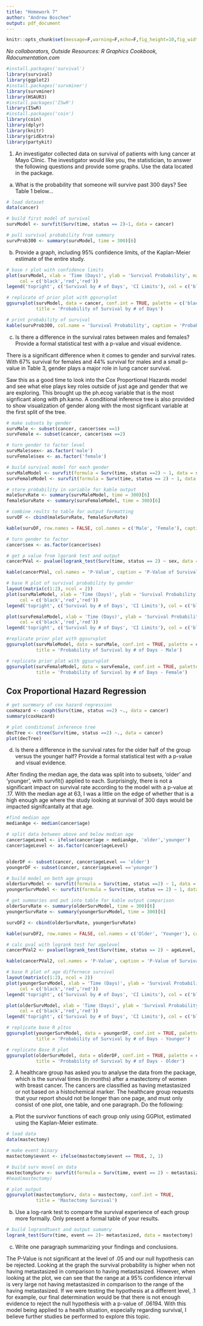 ---
title: "Homework 7"
author: "Andrew Boschee"
output: pdf_document
---

```{r setup, include=FALSE}
knitr::opts_chunk$set(message=F,warning=F,echo=F,fig_height=10,fig_width=7,cache = F)
```
*No collaborators, *
*Outside Resources: R Graphics Cookbook, Rdocumentation.com* 

```{r, echo=FALSE}
#install.packages('survival')
library(survival)
library(ggplot2)
#install.packages('survminer')
library(survminer)
library(HSAUR3)
#install.packages('ISwR')
library(ISwR)
#install.packages('coin')
library(coin)
library(dplyr)
library(knitr)
library(gridExtra)
library(partykit)
```

1. An investigator collected data on survival of patients with lung cancer at Mayo Clinic. The investigator would like you, the statistician, to answer the following questions and provide some graphs. Use the \textbf{cancer} data located in the \textbf{survival} package.

a. What is the probability that someone will survive past 300 days?
See Table 1 below...

```{r, echo=FALSE, fig.width=10, fig.height=5}
# load dataset
data(cancer)

# build first model of survival
survModel <- survfit(Surv(time, status == 2)~1, data = cancer)

# pull survival probability from summary
survProb300 <- summary(survModel, time = 300)[6]
```

b. Provide a graph, including 95% confidence limits, of the Kaplan-Meier estimate of the entire study.


```{r, echo=FALSE, fig.width=10, fig.height=5}

# base r plot with confidence limits
plot(survModel, xlab = 'Time (Days)', ylab = 'Survival Probability', main = 'Probability of Survival by # of Days',
     col = c('black','red','red'))
legend('topright', c('Survival by # of Days', 'CI Limits'), col = c('black','red','red'), lty = c(1,2,2))
```

```{r, echo=FALSE, fig.width=10, fig.height=5}

# replicate of prior plot with ggsurvplot
ggsurvplot(survModel, data = cancer, conf.int = TRUE, palette = c('black'),
           title = 'Probability of Survival by # of Days')
```

```{r,echo=FALSE, fig.width=10, fig.height=5}
# print probability of survival
kable(survProb300, col.name = 'Survival Probability', caption = 'Probability of Survival Past 300 Days')

```   
    
c. Is there a difference in the survival rates between males and females? Provide a formal statistical test with a p-value and visual evidence.

There is a significant difference when it comes to gender and survival rates. With 67% survival for females and 44% survival for males and a small p-value in Table 3, gender plays a major role in lung cancer survival. 

Saw this as a good time to look into the Cox Proportional Hazards model and see what else plays key roles outside of just age and gender that we are exploring. This brought up the ph.ecog variable that is the most signficant along with ph.karno. A conditional inference tree is also provided to show visualization of gender along with the most signficant variable at the first split of the tree.
    
```{r, echo = FALSE}
# make subsets by gender
survMale <- subset(cancer, cancer$sex ==1)
survFemale <- subset(cancer, cancer$sex ==2)

# turn gender to factor level
survMale$sex<- as.factor('male')
survFemale$sex <- as.factor('female')

# build survival model for each gender
survMaleModel <- survfit(formula = Surv(time, status ==2) ~ 1, data = survMale)
survFemaleModel <- survfit(formula = Surv(time, status == 2) ~ 1, data = survFemale)
```

```{r, echo = FALSE, fig.width=10, fig.height=5}
# store probability in variable for kable output
maleSurvRate <- summary(survMaleModel, time = 300)[6]
femaleSurvRate <- summary(survFemaleModel, time = 300)[6]

# combine reults to table for output formatting
survDF <- cbind(maleSurvRate, femaleSurvRate)

kable(survDF, row.names = FALSE, col.names = c('Male', 'Female'), caption = 'Probability 300+ Days of Survival by Gender')
```

```{r, echo = FALSE, fig.width=10, fig.height=5}
# turn gender to factor
cancer$sex <- as.factor(cancer$sex)

# get p value from lgorank test and output
cancerPVal <- pvalue(logrank_test(Surv(time, status == 2) ~ sex, data = cancer))

kable(cancerPVal, col.names = 'P-Value', caption = 'P-Value of Survival Significance by Gender')


```
    
```{r, echo = FALSE, fig.width=10, fig.height=5}

# base R plot of survival probability by gender
layout(matrix(c(1:2), ncol = 2))
plot(survMaleModel, xlab = 'Time (Days)', ylab = 'Survival Probability', main = 'Probability of Survival by # of Days - Male',
     col = c('black','red','red'))
legend('topright', c('Survival by # of Days', 'CI Limits'), col = c('black','red','red'), lty = c(1,2,2))

plot(survFemaleModel, xlab = 'Time (Days)', ylab = 'Survival Probability', main = 'Probability of Survival by # of Days - Female',
     col = c('black','red','red'))
legend('topright', c('Survival by # of Days', 'CI Limits'), col = c('black','red','red'), lty = c(1,2,2))
```
    
```{r, echo = FALSE, fig.width=10, fig.height=5}

#replicate prior plot with ggsurvplot
ggsurvplot(survMaleModel, data = survMale, conf.int = TRUE, palette = c('black'),
           title = 'Probability of Survival by # of Days - Male')


```

```{r, echo = FALSE, fig.width=10, fig.height=5}
# replicate prior plot with ggsurvplot
ggsurvplot(survFemaleModel, data = survFemale, conf.int = TRUE, palette = c('black'),
           title = 'Probability of Survival by # of Days - Female')
```

\pagebreak

## Cox Proportional Hazard Regression

```{r, echo = FALSE}
# get surmmary of cox hazard regression
coxHazard <- coxph(Surv(time, status ==2) ~., data = cancer)
summary(coxHazard)

```
```{r, echo = FALSE, fig.width=10, fig.height=5}
# plot conditional inference tree
decTree <- ctree(Surv(time, status ==2) ~., data = cancer)
plot(decTree)

```

d. Is there a difference in the survival rates for the older half of the group versus the younger half? Provide a formal statistical test with a p-value and visual evidence.

After finding the median age, the data was split into to subsets, 'older' and 'younger', with survfit() applied to each. Surprisingly, there is not a significant impact on survival rate according to the model with a p-value at .17. With the median age at 63, I was a little on the edge of whether that is a high enough age where the study looking at survival of 300 days would be impacted signifcantally at that age.
    
```{r, echo = FALSE}

#find median age
medianAge <- median(cancer$age)

# split data between above and below median age
cancer$ageLevel <- ifelse(cancer$age > medianAge, 'older','younger')
cancer$ageLevel <- as.factor(cancer$ageLevel)


olderDF <- subset(cancer, cancer$ageLevel == 'older')
youngerDF <- subset(cancer, cancer$ageLevel =='younger')

# build model on both age groups
olderSurvModel <- survfit(formula = Surv(time, status ==2) ~ 1, data = olderDF)
youngerSurvModel <- survfit(formula = Surv(time, status == 2) ~ 1, data = youngerDF)

```
```{r, echo = FALSE, fig.width=10, fig.height=5}

# get summaries and put into table for kable output comparison
olderSurvRate <- summary(olderSurvModel, time = 300)[6]
youngerSurvRate <- summary(youngerSurvModel, time = 300)[6]

survDF2 <- cbind(olderSurvRate, youngerSurvRate)

kable(survDF2, row.names = FALSE, col.names = c('Older', 'Younger'), caption = 'Probability 300+ Days of Survival by Age Group')
```

```{r, echo = FALSE, fig.width=10, fig.height=5}

# calc pval with logrank test for agelevel
cancerPVal2 <- pvalue(logrank_test(Surv(time, status == 2) ~ ageLevel, data = cancer))

kable(cancerPVal2, col.names = 'P-Value', caption = 'P-Value of Survival Significance by Age Group')
```


```{r, echo = FALSE, fig.width=10, fig.height=5}

# base R plot of age differnece survival 
layout(matrix(c(1:2), ncol = 2))
plot(youngerSurvModel, xlab = 'Time (Days)', ylab = 'Survival Probability', main = 'Probability of Survival by # of Days - Younger',
     col = c('black','red','red'))
legend('topright', c('Survival by # of Days', 'CI Limits'), col = c('black','red','red'), lty = c(1,2,2))

plot(olderSurvModel, xlab = 'Time (Days)', ylab = 'Survival Probability', main = 'Probability of Survival by # of Days - Older',
     col = c('black','red','red'))
legend('topright', c('Survival by # of Days', 'CI Limits'), col = c('black','red','red'), lty = c(1,2,2))
```

```{r, echo = FALSE, fig.width=10, fig.height=5}

# replicate base R pltos
ggsurvplot(youngerSurvModel, data = youngerDF, conf.int = TRUE, palette = c('black'),
           title = 'Probability of Survival by # of Days - Younger')
```

```{r, echo = FALSE, fig.width=10, fig.height=5}

# replicate Base R plot
ggsurvplot(olderSurvModel, data = olderDF, conf.int = TRUE, palette = c('black'),
           title = 'Probability of Survival by # of Days - Older')
```

2. A healthcare group has asked you to analyse the \textbf{mastectomy} data from the \textbf{HSAUR3} package, which is the survival times (in months) after a mastectomy of women with breast cancer. The cancers are classified as having metastasized or not based on a histochemical marker. The healthcare group requests that your report should not be longer than one page, and must only consist of one plot, one table, and one paragraph. Do the following:

a. Plot the survivor functions of each group only using GGPlot, estimated using the Kaplan-Meier estimate.
    
```{r, echo = FALSE, fig.width=10, fig.height=5}
# load data
data(mastectomy)

# make event binary
mastectomy$event <- ifelse(mastectomy$event == TRUE, 2, 1)

# build surv movel on data
mastectomySurv <- survfit(formula = Surv(time, event == 2) ~ metastasized, data = mastectomy)
#head(mastectomy)

```

```{r, echo = FALSE, fig.width=10, fig.height = 5}
# plot output
ggsurvplot(mastectomySurv, data = mastectomy, conf.int = TRUE,
           title = 'Mastectomy Survival')
```

b. Use a log-rank test to compare the survival experience of each group more formally. Only present a formal table of your results. 

```{r, echo = FALSE}
# build lograndtuest and output sumamry
logrank_test(Surv(time, event == 2)~ metastasized, data = mastectomy)

```

    
c. Write one paragraph summarizing your findings and conclusions. 

The P-Value is not significant at the level of .05 and our null hypothesis can be rejected. Looking at the graph the survival probability is higher when not having metastasized in comparison to having metastasized. However, when looking at the plot, we can see that the range at a 95% confidence interval is very large not having metastasized in comparison to the range of the having metastasized. If we were testing the hypothesis at a different level, .1 for example, our final determination would be that there is not enough evidence to reject the null hypothesis with a p-value of .06194. With this model being applied to a health situation, especially regarding survival, I believe further studies be performed to explore this topic.
